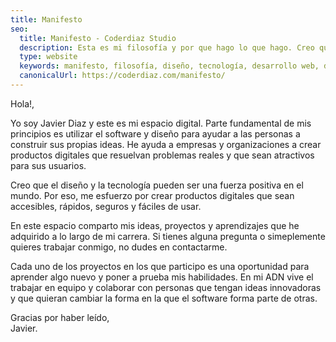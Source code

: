 ```yaml
---
title: Manifesto
seo:
  title: Manifesto - Coderdiaz Studio
  description: Esta es mi filosofía y por que hago lo que hago. Creo que el diseño y la tecnología pueden ser una fuerza positiva en el mundo. Por eso, me esfuerzo por crear productos digitales que sean accesibles, rápidos, seguros y fáciles de usar.
  type: website
  keywords: manifesto, filosofía, diseño, tecnología, desarrollo web, diseño ux/ui, diseño de experiencia de usuario, diseño de interfaz de usuario, desarrollo de aplicaciones web, desarrollo de aplicaciones móviles
  canonicalUrl: https://coderdiaz.com/manifesto/
---
```

Hola!,

Yo soy Javier Diaz y este es mi espacio digital. Parte fundamental de mis principios es utilizar el software y diseño para ayudar a las personas a construir sus propias ideas. He ayuda a empresas y organizaciones a crear productos digitales que resuelvan problemas reales y que sean atractivos para sus usuarios.

Creo que el diseño y la tecnología pueden ser una fuerza positiva en el mundo. Por eso, me esfuerzo por crear productos digitales que sean accesibles, rápidos, seguros y fáciles de usar.

En este espacio comparto mis ideas, proyectos y aprendizajes que he adquirido a lo largo de mi carrera. Si tienes alguna pregunta o simeplemente quieres trabajar conmigo, no dudes en contactarme.

Cada uno de los proyectos en los que participo es una oportunidad para aprender algo nuevo y poner a prueba mis habilidades. En mi ADN vive el trabajar en equipo y colaborar con personas que tengan ideas innovadoras y que quieran cambiar la forma en la que el software forma parte de otras.

Gracias por haber leído, <br />
Javier.